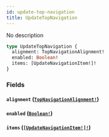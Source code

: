```yaml
---
id: update-top-navigation
title: UpdateTopNavigation
---
```


No description

```graphql
type UpdateTopNavigation {
  alignment: TopNavigationAlignment!
  enabled: Boolean!
  items: [UpdateNavigationItem!]!
}
```

### Fields

#### `alignment` ([`TopNavigationAlignment!`](/graphql/enums/top-navigation-alignment))

#### `enabled` ([`Boolean!`](/graphql/scalars/boolean))

#### `items` ([`[UpdateNavigationItem!]!`](/graphql/inputs/update-navigation-item))
